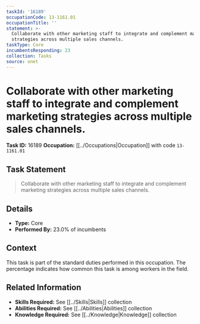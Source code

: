 ```yaml
---
taskId: '16189'
occupationCode: 13-1161.01
occupationTitle: ''
statement: >-
  Collaborate with other marketing staff to integrate and complement marketing
  strategies across multiple sales channels.
taskType: Core
incumbentsResponding: 23
collection: Tasks
source: onet
---
```

# Collaborate with other marketing staff to integrate and complement marketing strategies across multiple sales channels.

**Task ID:** 16189
**Occupation:** [[../Occupations|Occupation]] with code `13-1161.01`

## Task Statement

> Collaborate with other marketing staff to integrate and complement marketing strategies across multiple sales channels.

## Details

- **Type:** Core
- **Performed By:** 23.0% of incumbents

## Context

This task is part of the standard duties performed in this occupation. The percentage indicates how common this task is among workers in the field.

## Related Information

- **Skills Required:** See [[../Skills|Skills]] collection
- **Abilities Required:** See [[../Abilities|Abilities]] collection
- **Knowledge Required:** See [[../Knowledge|Knowledge]] collection
